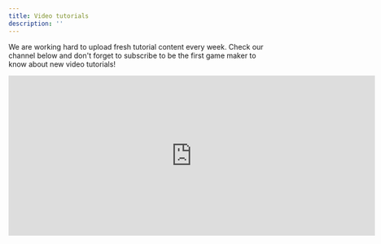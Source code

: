```yaml
---
title: Video tutorials
description: ''
---
```


We are working hard to upload fresh tutorial content every week.
Check our channel below and don't forget to subscribe to be the first game maker to know about new video tutorials!

<iframe
  width="720"
  height="315"
  src="https://www.youtube.com/embed/V2E5xpNKoz4"
  title="Soba YouTube channel"
  frameborder="0"
  allow="accelerometer; autoplay; clipboard-write; encrypted-media; gyroscope; picture-in-picture"
  allowFullScreen
></iframe>
